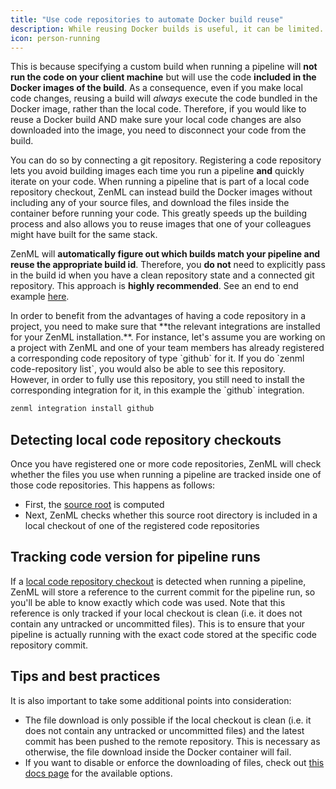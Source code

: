 ```yaml
---
title: "Use code repositories to automate Docker build reuse"
description: While reusing Docker builds is useful, it can be limited.
icon: person-running
---
```


 This is because specifying a custom build when running a pipeline will **not run the code on your client machine** but will use the code **included in the Docker images of the build**. As a consequence, even if you make local code changes, reusing a build will _always_ execute the code bundled in the Docker image, rather than the local code. Therefore, if you would like to reuse a Docker build AND make sure your local code changes are also downloaded into the image, you need to disconnect your code from the build.

You can do so by connecting a git repository. Registering a code repository lets you avoid building images each time you run a pipeline **and** quickly iterate on your code. When running a pipeline that is part of a local code repository checkout, ZenML can instead build the Docker images without including any of your source files, and download the files inside the container before running your code. This greatly speeds up the building process and also allows you to reuse images that one of your colleagues might have built for the same stack.

ZenML will **automatically figure out which builds match your pipeline and reuse the appropriate build id**. Therefore, you **do not** need to explicitly pass in the build id when you have a clean repository state and a connected git repository. This approach is **highly recommended**. See an end to end example [here](/develop/user-guide/guides/production-guide/connect-code-repository).

<Note>
  In order to benefit from the advantages of having a code repository in a project, you need to make sure that **the relevant integrations are installed for your ZenML installation.**. For instance, let's assume you are working on a project with ZenML and one of your team members has already registered a corresponding code repository of type `github` for it. If you do `zenml code-repository list`, you would also be able to see this repository. However, in order to fully use this repository, you still need to install the corresponding integration for it, in this example the `github` integration.

```Bash
zenml integration install github
```
</Note>

## Detecting local code repository checkouts

Once you have registered one or more code repositories, ZenML will check whether the files you use when running a pipeline are tracked inside one of those code repositories. This happens as follows:

* First, the [source root](/develop/usage/project-setup/customize-docker-builds/which-files-are-built-into-the-image) is computed
* Next, ZenML checks whether this source root directory is included in a local checkout of one of the registered code repositories

## Tracking code version for pipeline runs

If a [local code repository checkout](/develop/usage/project-setup/customize-docker-builds/use-code-repositories-to-speed-up-docker-build-times#detecting-local-code-repository-checkouts) is detected when running a pipeline, ZenML will store a reference to the current commit for the pipeline run, so you'll be able to know exactly which code was used. Note that this reference is only tracked if your local checkout is clean (i.e. it does not contain any untracked or uncommitted files). This is to ensure that your pipeline is actually running with the exact code stored at the specific code repository commit.

## Tips and best practices

It is also important to take some additional points into consideration:

* The file download is only possible if the local checkout is clean (i.e. it does not contain any untracked or uncommitted files) and the latest commit has been pushed to the remote repository. This is necessary as otherwise, the file download inside the Docker container will fail.
* If you want to disable or enforce the downloading of files, check out [this docs page](/develop/usage/project-setup/customize-docker-builds/docker-settings-on-a-pipeline) for the available options.

